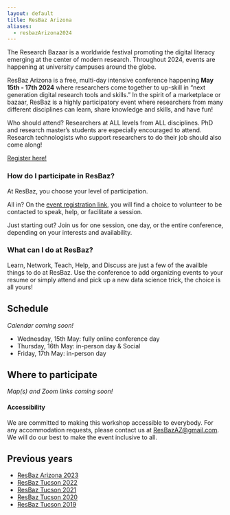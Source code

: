 ```yaml
---
layout: default
title: ResBaz Arizona
aliases:
  - resbazArizona2024 
---
```


The Research Bazaar is a worldwide festival promoting the digital literacy emerging at the center of modern research. Throughout 2024, events are happening at university campuses around the globe.

ResBaz Arizona is a free, multi-day intensive conference happening **May 15th - 17th 2024** where researchers come together to up-skill in "next generation digital research tools and skills." In the spirit of a marketplace or bazaar, ResBaz is a highly participatory event where researchers from many different disciplines can learn, share knowledge and skills, and have fun!

Who should attend? Researchers at ALL levels from ALL disciplines. PhD and research master's students are especially encouraged to attend. Research technologists who support researchers to do their job should also come along!

[Register here!](https://forms.gle/u5naq46pn3YoKERd8)

### How do I participate in ResBaz?

At ResBaz, you choose your level of participation. 

All in? On the [event registration link](https://forms.gle/u5naq46pn3YoKERd8), you will find a choice to volunteer to be contacted to speak, help, or facilitate a session. 

Just starting out? Join us for one session, one day, or the entire conference, depending on your interests and availability. 

### What can I do at ResBaz?

Learn, Network, Teach, Help, and Discuss are just a few of the availble things to do at ResBaz. Use the conference to add organizing events to your resume or simply attend and pick up a new data science trick, the choice is all yours!

## Schedule

*Calendar coming soon!*

* Wednesday, 15th May: fully online conference day
* Thursday, 16th May: in-person day & Social
* Friday, 17th May: in-person day

## Where to participate

*Map(s) and Zoom links coming soon!*

#### Accessibility

We are committed to making this workshop accessible to everybody. For any accommodation requests, please contact us at <ResBazAZ@gmail.com>. We will do our best to make the event inclusive to all. 

## Previous years

- [ResBaz Arizona 2023](/resbaz/Arizona2023.qmd)
- [ResBaz Tucson 2022](/resbaz/resbazTucson2022.qmd)
- [ResBaz Tucson 2021](/resbaz/resbazTucson2021.qmd)
- [ResBaz Tucson 2020](/resbaz/resbazTucson2020.qmd)
- [ResBaz Tucson 2019](/resbaz/resbazTucson2019.qmd)
